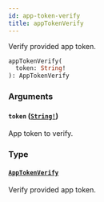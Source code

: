 ```yaml
---
id: app-token-verify
title: appTokenVerify
---
```


Verify provided app token.

```graphql
appTokenVerify(
  token: String!
): AppTokenVerify

```

### Arguments

#### `token` ([`String!`](/developer/api-reference/scalars/string.mdx))

App token to verify.

### Type

#### [`AppTokenVerify`](/developer/api-reference/objects/app-token-verify.mdx)

Verify provided app token.

